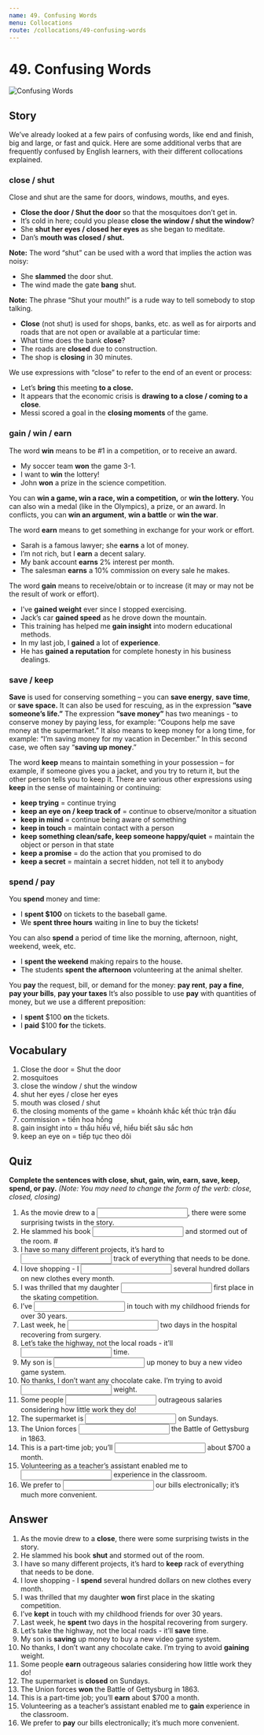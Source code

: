 ```yaml
---
name: 49. Confusing Words
menu: Collocations
route: /collocations/49-confusing-words
---
```



# 49. Confusing Words

<Image src={confusingWordsImg} alt="Confusing Words" />

## Story

We’ve already looked at a few pairs of confusing words, like end and finish, big and large, or fast and quick. Here are some additional verbs that are frequently confused by English learners, with their different collocations explained.

### close / shut

Close and shut are the same for doors, windows, mouths, and eyes.

- **Close the door / Shut the door** so that the mosquitoes don’t get in.
- It’s cold in here; could you please **close the window / shut the window**?
- She **shut her eyes / closed her eyes** as she began to meditate.
- Dan’s **mouth was closed / shut.**

**Note:** The word “shut” can be used with a word that implies the action was noisy:

- She **slammed** the door shut.
- The wind made the gate **bang** shut.

**Note:** The phrase “Shut your mouth!” is a rude way to tell somebody to stop talking.

- **Close** (not shut) is used for shops, banks, etc. as well as for airports and roads that are not open or available at a particular time:
- What time does the bank **close**?
- The roads are **closed** due to construction.
- The shop is **closing** in 30 minutes.

We use expressions with “close” to refer to the end of an event or process:

- Let’s **bring** this meeting **to a close.**
- It appears that the economic crisis is **drawing to a close / coming to a close**.
- Messi scored a goal in the **closing moments** of the game.

### gain / win / earn

The word **win** means to be #1 in a competition, or to receive an award.

- My soccer team **won** the game 3-1.
- I want to **win** the lottery!
- John **won** a prize in the science competition.

You can **win a game, win a race, win a competition,** or **win the lottery.** You can also win a medal (like in the Olympics), a prize, or an award. In conflicts, you can **win an argument**, **win a battle** or **win the war**.

The word **earn** means to get something in exchange for your work or effort.

- Sarah is a famous lawyer; she **earns** a lot of money.
- I’m not rich, but I **earn** a decent salary.
- My bank account **earns** 2% interest per month.
- The salesman **earns** a 10% commission on every sale he makes.

The word **gain** means to receive/obtain or to increase (it may or may not be the result of work or effort).

- I’ve **gained weight** ever since I stopped exercising.
- Jack’s car **gained speed** as he drove down the mountain.
- This training has helped me **gain insight** into modern educational methods.
- In my last job, I **gained** a lot of **experience**.
- He has **gained a reputation** for complete honesty in his business dealings.

### save / keep

**Save** is used for conserving something – you can **save energy**, **save time**, or **save space.** It can also be used for rescuing, as in the expression **”save someone’s life.”** The expression **”save money”** has two meanings - to conserve money by paying less, for example: “Coupons help me save money at the supermarket.” It also means to keep money for a long time, for example: “I’m saving money for my vacation in December.” In this second case, we often say “**saving up money**.”

The word **keep** means to maintain something in your possession – for example, if someone gives you a jacket, and you try to return it, but the other person tells you to keep it. There are various other expressions using **keep** in the sense of maintaining or continuing:

- **keep trying** = continue trying
- **keep an eye on / keep track of** = continue to observe/monitor a situation
- **keep in mind** = continue being aware of something
- **keep in touch** = maintain contact with a person
- **keep something clean/safe, keep someone happy/quiet** = maintain the object or person in that state
- **keep a promise** = do the action that you promised to do
- **keep a secret** = maintain a secret hidden, not tell it to anybody

### spend / pay

You **spend** money and time:

- I **spent \$100** on tickets to the baseball game.
- We **spent three hours** waiting in line to buy the tickets!

You can also **spend** a period of time like the morning, afternoon, night, weekend, week, etc.

- I **spent the weekend** making repairs to the house.
- The students **spent the afternoon** volunteering at the animal shelter.

You **pay** the request, bill, or demand for the money: **pay rent**, **pay a fine**, **pay your bills**, **pay your taxes**
It’s also possible to use **pay** with quantities of money, but we use a different preposition:

- I **spent** \$100 **on** the tickets.
- I **paid** \$100 **for** the tickets.

## Vocabulary

1. Close the door = Shut the door
2. mosquitoes
3. close the window / shut the window
4. shut her eyes / close her eyes
5. mouth was closed / shut
6. the closing moments of the game = khoảnh khắc kết thúc trận đấu
7. commission = tiền hoa hồng
8. gain insight into = thấu hiểu về, hiểu biết sâu sắc hơn
9. keep an eye on = tiếp tục theo dõi

## Quiz

**Complete the sentences with close, shut, gain, win, earn, save, keep, spend, or pay.**
_(Note: You may need to change the form of the verb: close, closed, closing)_

1. As the movie drew to a <input className="input small-input"/>, there were some surprising twists in the story.
2. He slammed his book <input className="input small-input"/> and stormed out of the room. #
3. I have so many different projects, it’s hard to <input className="input small-input"/> track of everything that needs to be done.
4. I love shopping - I <input className="input small-input"/> several hundred dollars on new clothes every month.
5. I was thrilled that my daughter <input className="input small-input"/> first place in the skating competition.
6. I’ve <input className="input small-input"/> in touch with my childhood friends for over 30 years.
7. Last week, he <input className="input small-input"/> two days in the hospital recovering from surgery.
8. Let’s take the highway, not the local roads - it’ll <input className="input small-input"/> time.
9. My son is <input className="input small-input"/> up money to buy a new video game system.
10. No thanks, I don’t want any chocolate cake. I’m trying to avoid <input className="input small-input"/> weight.
11. Some people <input className="input small-input"/> outrageous salaries considering how little work they do!
12. The supermarket is <input className="input small-input"/> on Sundays.
13. The Union forces <input className="input small-input"/> the Battle of Gettysburg in 1863.
14. This is a part-time job; you’ll <input className="input small-input"/> about \$700 a month.
15. Volunteering as a teacher’s assistant enabled me to <input className="input small-input"/> experience in the classroom.
16. We prefer to <input className="input small-input"/> our bills electronically; it’s much more convenient.

## Answer

1. As the movie drew to a **close**, there were some surprising twists in the story.
2. He slammed his book **shut** and stormed out of the room.
3. I have so many different projects, it’s hard to **keep** rack of everything that needs to be done.
4. I love shopping - I **spend** several hundred dollars on new clothes every month.
5. I was thrilled that my daughter **won** first place in the skating competition.
6. I’ve **kept** in touch with my childhood friends for over 30 years.
7. Last week, he **spent** two days in the hospital recovering from surgery.
8. Let’s take the highway, not the local roads - it’ll **save** time.
9. My son is **saving** up money to buy a new video game system.
10. No thanks, I don’t want any chocolate cake. I’m trying to avoid **gaining** weight.
11. Some people **earn** outrageous salaries considering how little work they do!
12. The supermarket is **closed** on Sundays.
13. The Union forces **won** the Battle of Gettysburg in 1863.
14. This is a part-time job; you’ll **earn** about \$700 a month.
15. Volunteering as a teacher’s assistant enabled me to **gain** experience in the classroom.
16. We prefer to **pay** our bills electronically; it’s much more convenient.
